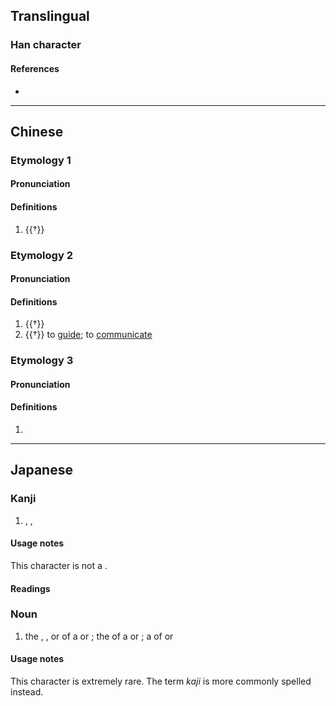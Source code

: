 {{character info/new}}
==Translingual==

===Han character===
{{Han char|rn=75|rad=木|as=05|sn=9|four=48912|canj=DOPD|ids=⿰木㐌}}

====References====
* {{Han ref|kx=0518.050|dkj=14600|dj=0906.070|hdz=21184.100|uh=67C2|ud=26562|bh=CF51|bd=53073}}

----

==Chinese==

===Etymology 1===
{{zh-forms|alt=杝}}

====Pronunciation====
{{zh-pron
|m=yí
|c=ji4
|ma=y
|cat=n
}}

====Definitions====
{{zh-hanzi}}

# {{†}} {{zh-altname|白椴|white basswood}}

===Etymology 2===
{{zh-forms|alt=杝,柁-“rudder”,拕-“to guide”}}

====Pronunciation====
{{zh-pron
|m=duò
|c=to4
|ma=y
|cat=n,v
}}

====Definitions====
{{zh-hanzi}}

# {{†}} {{zh-alt-form|舵|[[rudder]]; [[helm]]}}
# {{†}} to [[guide]]; to [[communicate]]

===Etymology 3===
{{zh-forms}}

====Pronunciation====
{{zh-pron
|m=lí
|ma=y
|cat=
}}

====Definitions====
{{zh-hanzi}}

# {{zh-only|柯柂}}

----

==Japanese==

===Kanji===
{{ja-kanji|grade=|rs=木05}}

# {{l|en|rudder}}, {{l|en|tiller}}, {{l|en|helm}}

====Usage notes====
This character is not a {{w|Jōyō kanji}}.

====Readings====
{{ja-readings
|on=[[い]] (i), [[り]] (ri), [[た]] (ta)
|kun=[[かじ]] (kaji)
}}

===Noun===
{{ja-noun|かじ|hhira=かぢ}}

# {{ja-def|舵}} the {{l|en|helm}}, {{l|en|tiller}}, or {{l|en|wheel}} of a {{l|en|boat}} or {{l|en|ship}}; the {{l|en|rudder}} of a {{l|en|boat}} or {{l|en|ship}}; a {{l|en|position}} of {{l|en|leadership}} or {{l|en|control}}

====Usage notes====
This character is extremely rare.  The term ''kaji'' is more commonly spelled {{m|ja|舵}} instead.